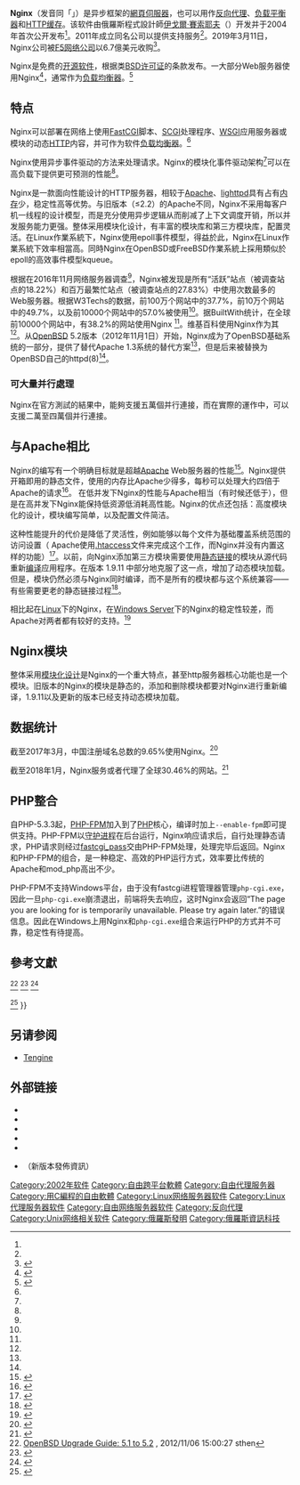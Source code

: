 {{noteTA|G1=IT|G2=FL}}
{{Infobox Software
| name                   = Nginx
| logo                   = Nginx logo.svg
| logo size              = 160px
| screenshot             = 
| caption                = 
| author                 = [[Igor_Sysoev|伊戈尔·赛索耶夫]]
| developer              = NGINX, Inc.
| released               = {{Start date and age|2004|10|4}}<ref name="CHANGES" />
| latest release version = 1.22.0
| latest release date    = {{Release date and age|2022|05|24}}
| latest preview version = 1.21.6
| latest preview date    = {{Release date and age|2022|01|26}}
| operating system       = [[Linux|Linux]]\[[BSD|BSD variants]]、[[OS_X|OS X]]、[[Solaris|Solaris]]、[[AIX|AIX]]、[[HP-UX|HP-UX]]、[[Windows|Windows]]<ref name="Windows" />以及[[*nix|*nix]]<ref name="platforms" /> 
| platform               =
| language               = [[C语言|C]]<ref name="Ohloh" />
| genre                  = [[網頁伺服器|網頁伺服器]]、[[郵件伺服器|郵件伺服器]]、[[反向代理伺服器|反向代理伺服器]]
| license                = [[BSD许可证#BSD风格的许可证|类BSD]]<ref name="LICENSE" />
| website                = {{URL|https://nginx.org/}}
| repo                   = {{URL|https://hg.nginx.org/nginx}}<br/>{{URL|https://github.com/nginx/nginx}}
}}

'''Nginx'''（发音同「{{lang|en|engine X}}」）是异步框架的[[網頁伺服器|網頁伺服器]]，也可以用作[[反向代理|反向代理]]、[[负载均衡|负载平衡器]]和[[HTTP缓存|HTTP缓存]]。该软件由俄羅斯程式設計師[[伊戈爾·賽索耶夫|伊戈爾·賽索耶夫]]（{{lang|ru|Игорь Сысоев}}）开发并于2004年首次公开发布<ref name="Mobily" />。2011年成立同名公司以提供支持服务<ref name="D" />。2019年3月11日，Nginx公司被[[F5网络公司|F5网络公司]]以6.7億美元收购<ref>{{Cite web |url=https://www.oschina.net/news/105082/f5-acquires-nginx |title=F5收购NGINX |accessdate=2019-03-12 |archive-date=2019-10-18 |archive-url=https://web.archive.org/web/20191018221452/https://www.oschina.net/news/105082/f5-acquires-nginx |dead-url=no }}</ref>。

Nginx是免费的[[开源软件|开源软件]]，根据类[[BSD许可证|BSD许可证]]的条款发布。一大部分Web服务器使用Nginx<ref>{{Cite web |url=https://news.netcraft.com/archives/2017/01/12/january-2017-web-server-survey.html |title=存档副本 |access-date=2018-01-27 |archive-url=https://web.archive.org/web/20180127203312/https://news.netcraft.com/archives/2017/01/12/january-2017-web-server-survey.html |archive-date=2018-01-27 |dead-url=no }}</ref>，通常作为[[负载均衡|负载均衡器]]。<ref>{{Cite web |url=https://www.linode.com/docs/uptime/loadbalancing/use-nginx-as-a-front-end-proxy-and-software-load-balancer |title=存档副本 |access-date=2018-01-27 |archive-url=https://web.archive.org/web/20171020052406/https://www.linode.com/docs/uptime/loadbalancing/use-nginx-as-a-front-end-proxy-and-software-load-balancer |archive-date=2017-10-20 |dead-url=no }}</ref>

== 特点 ==
Nginx可以部署在网络上使用[[FastCGI|FastCGI]]脚本、[[简单通用网关接口|SCGI]]处理程序、[[Web服务器网关接口|WSGI]]应用服务器或{{tsl|en|Phusion Passenger|}}模块的动态[[HTTP|HTTP]]内容，并可作为软件[[负载均衡|负载均衡器]]。<ref name="Kleinman" />

Nginx使用异步事件驱动的方法来处理请求。Nginx的模块化事件驱动架构<ref name="aosabook" />可以在高负载下提供更可预测的性能<ref name="Configuration" />。

Nginx是一款面向性能设计的HTTP服务器，相较于[[Apache_HTTP_Server|Apache]]、[[lighttpd|lighttpd]]具有占有[[内存|内存]]少，稳定性高等优势。与旧版本（≤2.2）的Apache不同，Nginx不采用每客户机一线程的设计模型，而是充分使用异步逻辑从而削减了上下文调度开销，所以并发服务能力更强。整体采用模块化设计，有丰富的模块库和第三方模块库，配置灵活。在Linux作業系統下，Nginx使用epoll事件模型，得益於此，Nginx在Linux作業系統下效率相當高。同時Nginx在OpenBSD或FreeBSD作業系統上採用類似於epoll的高效事件模型kqueue。

根据{{tsl|en|Netcraft|}}在2016年11月网络服务器调查<ref name="netcraft" />，Nginx被发现是所有“活跃”站点（被调查站点的18.22%）和百万最繁忙站点（被调查站点的27.83%）中使用次数最多的Web服务器。根据W3Techs的数据，前100万个网站中的37.7%，前10万个网站中的49.7%，以及前10000个网站中的57.0%被使用<ref name="Usage of web servers" />。据BuiltWith统计，在全球前10000个网站中，有38.2%的网站使用Nginx<!--, and its growth within the top 10k, 100k and 1 million segments increased--><ref name="Builtwith" />。维基百科使用Nginx作为其{{le|SSL終端代理|SSL termination proxy}}<ref name="SSL termination" />。从[[OpenBSD|OpenBSD]] 5.2版本（2012年11月1日）开始，Nginx成为了OpenBSD基础系统的一部分，提供了替代Apache 1.3系统的替代方案<ref name="openbsd_5.2" />，但是后来被替换为OpenBSD自己的httpd(8)<ref name="Nginx Removed" />。

=== 可大量并行處理 ===
Nginx在官方測試的結果中，能夠支援五萬個并行連接，而在實際的運作中，可以支援二萬至四萬個并行連接。

== 与Apache相比 ==

Nginx的编写有一个明确目标就是超越[[Apache_HTTP_Server|Apache]] Web服务器的性能<ref>{{Cite news|url=https://www.nginx.com/blog/nginx-vs-apache-our-view/|title=NGINX vs. Apache: Our View of a Decade-Old Question|date=9 October 2015|newspaper=NGINX|access-date=28 December 2016|archive-url=https://web.archive.org/web/20171030115846/https://www.nginx.com/blog/nginx-vs-apache-our-view/|archive-date=2017-10-30|dead-url=no}}</ref>。Nginx提供开箱即用的静态文件，使用的内存比Apache少得多，每秒可以处理大约四倍于Apache的请求<ref>{{Cite web|url=https://help.dreamhost.com/hc/en-us/articles/215945987-Web-server-performance-comparison|title=Web server performance comparison|website=DreamHost|access-date=28 December 2016|archive-url=https://web.archive.org/web/20171210182651/https://help.dreamhost.com/hc/en-us/articles/215945987-Web-server-performance-comparison|archive-date=2017-12-10|dead-url=no}}</ref>。 在低并发下Nginx的性能与Apache相当（有时候还低于），但是在高并发下Nginx能保持低资源低消耗高性能。Nginx的优点还包括：高度模块化的设计，模块编写简单，以及配置文件简洁。

这种性能提升的代价是降低了灵活性，例如能够以每个文件为基础覆盖系统范围的访问设置（ Apache使用[[.htaccess|.htaccess]]文件来完成这个工作，而Nginx并没有内置这样的功能）<ref>{{Cite news|url=http://www.hostingadvice.com/how-to/nginx-vs-apache/#flexibility|title=NGINX vs. Apache (Pro/Con Review, Uses, & Hosting for Each) - HostingAdvice.com|date=5 April 2016|newspaper=HostingAdvice.com|access-date=28 December 2016|archive-url=https://web.archive.org/web/20180126124108/http://www.hostingadvice.com/how-to/nginx-vs-apache/#flexibility|archive-date=2018-01-26|dead-url=no}}</ref>。以前，向Nginx添加第三方模块需要使用[[静态库|静态链接]]的模块从源代码重新[[編譯器|编译]]应用程序。在版本 1.9.11 中部分地克服了这一点，增加了动态模块加载。但是，模块仍然必须与Nginx同时编译，而不是所有的模块都与这个系统兼容——有些需要更老的静态链接过程<ref>{{Cite news|url=https://www.nginx.com/blog/dynamic-modules-nginx-1-9-11/|title=Introducing Dynamic Modules in NGINX 1.9.11 - NGINX|date=2016-02-09|newspaper=NGINX|language=en-US|access-date=2017-01-13|archive-url=https://web.archive.org/web/20170116152820/https://www.nginx.com/blog/dynamic-modules-nginx-1-9-11/|archive-date=2017-01-16|dead-url=no}}</ref>。

相比起在[[Linux|Linux]]下的Nginx，在[[Windows_Server|Windows Server]]下的Nginx的稳定性较差，而Apache对两者都有较好的支持。<ref name="hostingcanada">{{cite web|url=https://hostingcanada.org/nginx-vs-apache-explained/|title=Choosing Between Apache and NGINX for Your Web Hosting Needs|publisher=Hosting Canada|accessdate=2019-12-02|archive-date=2019-11-07|archive-url=https://web.archive.org/web/20191107171455/http://hostingcanada.org/nginx-vs-apache-explained/|dead-url=no}}</ref>

== Nginx模块 ==
整体采用[[模块化设计|模块化设计]]是Nginx的一个重大特点，甚至http服务器核心功能也是一个模块。旧版本的Nginx的模块是静态的，添加和删除模块都要对Nginx进行重新编译，1.9.11以及更新的版本已经支持动态模块加载。

== 数据统计 ==
截至2017年3月，中国注册域名总数的9.65%使用Nginx。<ref>{{Cite web |url=https://www.duzli.cn/zhong-guo-wang-luo-tong-ji |title=存档副本 |accessdate=2017-03-02 |archive-date=2017-03-02 |archive-url=https://web.archive.org/web/20170302031534/https://www.duzli.cn/zhong-guo-wang-luo-tong-ji |dead-url=no }}</ref>

截至2018年1月，Nginx服务或者代理了全球30.46%的网站。<ref>{{cite web|url=https://news.netcraft.com/archives/2018/01/19/january-2018-web-server-survey.html|title=January 2018 Web Server Survey|publisher=Netcraft|date=2018-01-19|access-date=2018-02-05|archive-url=https://web.archive.org/web/20180124191819/https://news.netcraft.com/archives/2018/01/19/january-2018-web-server-survey.html|archive-date=2018-01-24|dead-url=no}}</ref>

== PHP整合 ==
自PHP-5.3.3起，[[PHP-FPM|PHP-FPM]]加入到了[[PHP|PHP]]核心，编译时加上<code>--enable-fpm</code>即可提供支持。PHP-FPM以[[守护进程|守护进程]]在后台运行，Nginx响应请求后，自行处理静态请求，PHP请求则经过[[fastcgi_pass|fastcgi_pass]]交由PHP-FPM处理，处理完毕后返回。Nginx和PHP-FPM的组合，是一种稳定、高效的PHP运行方式，效率要比传统的Apache和mod_php高出不少。

PHP-FPM不支持Windows平台，由于没有fastcgi进程管理器管理<code>php-cgi.exe</code>，因此一旦<code>php-cgi.exe</code>崩溃退出，前端将失去响应，这时Nginx会返回“The page you are looking for is temporarily unavailable. Please try again later.”的错误信息。因此在Windows上用Nginx和<code>php-cgi.exe</code>组合来运行PHP的方式并不可靠，稳定性有待提高。

==參考文獻==
{{reflist|2|30em|refs=
<ref name="CHANGES">{{cite web | url = http://nginx.org/en/CHANGES | title = CHANGES | accessdate = 16 May 2017 | archive-url = https://web.archive.org/web/20160505031534/http://nginx.org/en/CHANGES | archive-date = 2016-05-05 | dead-url = no }}</ref>
<ref name="Ohloh">{{cite web | title = The NGINX Open Source Project on Ohloh | url = http://www.ohloh.net/p/nginx/analyses/latest | work = ohloh.net | accessdate = 7 March 2013 | archive-url = https://web.archive.org/web/20120626182350/http://www.ohloh.net/p/nginx/analyses/latest | archive-date = 2012-06-26 | dead-url = no }}</ref>
<ref name="Windows">{{cite web | url = http://nginx.org/en/docs/windows.html | title = nginx for Windows | accessdate = 28 May 2014 | archive-url = https://web.archive.org/web/20180125155834/http://nginx.org/en/docs/windows.html | archive-date = 2018-01-25 | dead-url = no }}</ref>
<ref name="platforms">{{cite web | url = http://nginx.org/en/#tested_os_and_platforms | title = Tested OS and platforms | accessdate = 15 October 2011 | archive-url = https://web.archive.org/web/20180128225142/http://nginx.org/en/#tested_os_and_platforms | archive-date = 2018-01-28 | dead-url = no }}</ref>
<ref name="LICENSE">{{cite web | url = http://nginx.org/LICENSE | title = Licensing | accessdate = 18 January 2013 | archive-url = https://www.webcitation.org/65HCw0nzP?url=http://www.nginx.org/LICENSE | archive-date = 2012-02-07 | dead-url = no }}</ref>
<ref name="Kleinman">{{Cite web |url=http://library.linode.com/web-servers/nginx/configuration/front-end-proxy-and-software-load-balancing |title=Use nginx for Proxy Services and Software Load Balancing, 11 May 2010, by Sam Kleinman, Linode Library |access-date=2018-01-27 |archive-url=https://web.archive.org/web/20150610210548/http://library.linode.com/web-servers/nginx/configuration/front-end-proxy-and-software-load-balancing |archive-date=2015-06-10 |dead-url=no }}</ref>
<ref name="aosabook">{{cite web | url = http://www.aosabook.org/en/nginx.html | title = The Architecture of Open Source Applications (Volume 2): nginx | work = aosabook.org | accessdate = 10 June 2015 | archive-url = https://web.archive.org/web/20180131043919/http://www.aosabook.org/en/nginx.html | archive-date = 2018-01-31 | dead-url = no }}</ref>
<ref name="Configuration">[http://library.linode.com/web-servers/nginx/configuration/basic Basic nginx Configuration] {{Wayback|url=http://library.linode.com/web-servers/nginx/configuration/basic |date=20150916005717 }} by Sam Kleinman; 21 August 2010</ref>
<ref name="netcraft">{{cite web | url = https://news.netcraft.com/archives/2016/11/22/november-2016-web-server-survey.html | title = November 2016 Web Server Survey | date = 22 November 2016 | accessdate = 19 December 2016 | archive-url = https://web.archive.org/web/20180216195855/https://news.netcraft.com/archives/2016/11/22/november-2016-web-server-survey.html | archive-date = 2018-02-16 | dead-url = no }}</ref>
<ref name="Usage of web servers">{{cite web | url = http://w3techs.com/technologies/cross/web_server/ranking | title = Usage of web servers broken down by ranking | date = 19 December 2016 | accessdate = 19 December 2016 | archive-url = https://www.webcitation.org/6EDPxVaYe?url=http://w3techs.com/technologies/cross/web_server/ranking | archive-date = 2013-02-05 | dead-url = no }}</ref>
<ref name="Builtwith">{{cite web | url = http://trends.builtwith.com/Web-Server/nginx | title = Builtwith: nginx Usage Statistics | date = 19 December 2016 | accessdate = 19 December 2016 | archive-url = https://web.archive.org/web/20180128021018/https://trends.builtwith.com/Web-Server/nginx | archive-date = 2018-01-28 | dead-url = no }}</ref>
<ref name="SSL termination">{{ cite web | url = https://wikitech.wikimedia.org/view/Https#SSL_termination | title = Wikitech: HTTPS | publisher = Wikitech.wikimedia.org | date = 3 October 2011 | accessdate = 3 December 2011 }}{{Dead link|date=2018年8月 |bot=InternetArchiveBot |fix-attempted=yes }}</ref>
<ref name="openbsd_5.2">[http://www.openbsd.org/faq/upgrade52.html#nginx OpenBSD Upgrade Guide: 5.1 to 5.2] {{Wayback|url=http://www.openbsd.org/faq/upgrade52.html#nginx |date=20171222055544 }}, 2012/11/06 15:00:27 sthen</ref>
<ref name="Nginx Removed">{{cite web | title = Heads Up: Nginx Removed From Base | url = http://undeadly.org/cgi?action=article&sid=20140827065755 | access-date = 2018-01-27 | archive-url = https://web.archive.org/web/20180127203200/http://undeadly.org/cgi?action=article&sid=20140827065755 | archive-date = 2018-01-27 | dead-url = no }}</ref>
<ref name="Mobily">{{cite news | title = Interview with Igor Sysoev, author of Apache's competitor NGINX | date = 5 January 2012 | work = Free Software Magazine | author = Tony Mobily | url = http://www.freesoftwaremagazine.com/articles/interview_igor_sysoev_author_apaches_competitor_nginx | accessdate = 18 October 2013 | archive-url = https://web.archive.org/web/20131019145106/http://www.freesoftwaremagazine.com/articles/interview_igor_sysoev_author_apaches_competitor_nginx | archive-date = 2013-10-19 | dead-url = yes }}</ref>

<ref name="D">{{cite web | title = Notice of Exempt Offering of Securities | work = Form D | publisher = US Securities and Exchange Commission 17 October 2013 | url = https://www.sec.gov/Archives/edgar/data/1588848/000158884813000001/xslFormDX01/primary_doc.xml | accessdate = 15 September 2016 | archive-url = https://web.archive.org/web/20171107020804/https://www.sec.gov/Archives/edgar/data/1588848/000158884813000001/xslFormDX01/primary_doc.xml | archive-date = 2017-11-07 | dead-url = no }}</ref>
}}

==另请参阅==
* [[Tengine|Tengine]]

== 外部链接 ==
*{{official|https://nginx.org}}
*{{Official blog|1=https://www.nginx.com/blog/}}
*{{Facebook|nginxinc|NGINX, Inc.}}
*{{YouTube|custom=Nginxinc|NGINX, Inc.}}
*{{Twitter|NGINX}}
*{{Twitter|nginxorg|NGINX, Inc.}}（新版本發佈資訊）

{{Web服务器软件}}

[[Category:2002年软件|Category:2002年软件]]
[[Category:自由跨平台軟體|Category:自由跨平台軟體]]
[[Category:自由代理服务器|Category:自由代理服务器]]
[[Category:用C編程的自由軟體|Category:用C編程的自由軟體]]
[[Category:Linux网络服务器软件|Category:Linux网络服务器软件]]
[[Category:Linux代理服务器软件|Category:Linux代理服务器软件]]
[[Category:自由网络服务器软件|Category:自由网络服务器软件]]
[[Category:反向代理|Category:反向代理]]
[[Category:Unix网络相关软件|Category:Unix网络相关软件]]
[[Category:俄羅斯發明|Category:俄羅斯發明]]
[[Category:俄羅斯資訊科技|Category:俄羅斯資訊科技]]
